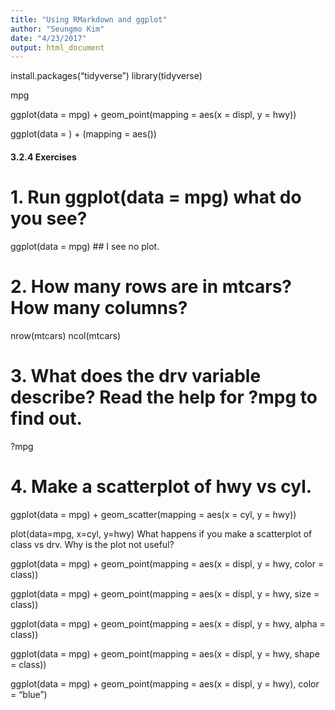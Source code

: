 ```yaml
---
title: "Using RMarkdown and ggplot"
author: "Seungmo Kim"
date: "4/23/2017"
output: html_document
---
```


install.packages("tidyverse")
library(tidyverse)

mpg

ggplot(data = mpg) + 
  geom_point(mapping = aes(x = displ, y = hwy))

ggplot(data = <DATA>) + 
  <GEOM_FUNCTION>(mapping = aes(<MAPPINGS>))

#### 3.2.4 Exercises

# 1. Run ggplot(data = mpg) what do you see?
ggplot(data = mpg)
## I see no plot.

# 2. How many rows are in mtcars? How many columns?
nrow(mtcars)
ncol(mtcars)

# 3. What does the drv variable describe? Read the help for ?mpg to find out.
?mpg


# 4. Make a scatterplot of hwy vs cyl.


ggplot(data = mpg) + 
  geom_scatter(mapping = aes(x = cyl, y = hwy))
  
plot(data=mpg, x=cyl, y=hwy)
What happens if you make a scatterplot of class vs drv. Why is the plot not useful?

ggplot(data = mpg) + 
  geom_point(mapping = aes(x = displ, y = hwy, color = class))
  
ggplot(data = mpg) + 
  geom_point(mapping = aes(x = displ, y = hwy, size = class))
  
ggplot(data = mpg) + 
  geom_point(mapping = aes(x = displ, y = hwy, alpha = class))
  
ggplot(data = mpg) + 
  geom_point(mapping = aes(x = displ, y = hwy, shape = class))
  
ggplot(data = mpg) + 
  geom_point(mapping = aes(x = displ, y = hwy), color = "blue")

